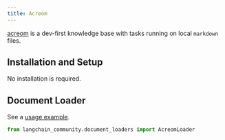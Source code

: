 ```yaml
---
title: Acreom
---
```


[acreom](https://acreom.com) is a dev-first knowledge base with tasks running on local `markdown` files.

## Installation and Setup

No installation is required.

## Document Loader

See a [usage example](/oss/python/integrations/document_loaders/acreom).

```python
from langchain_community.document_loaders import AcreomLoader
```
